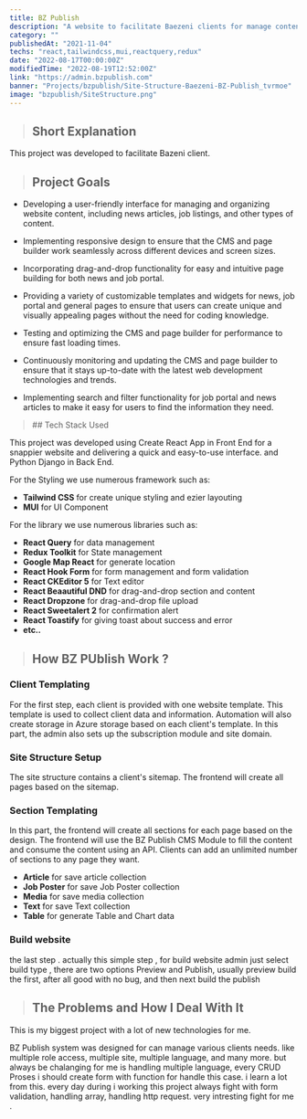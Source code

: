 ```yaml
---
title: BZ Publish
description: "A website to facilitate Baezeni clients for manage content."
category: ""
publishedAt: "2021-11-04"
techs: "react,tailwindcss,mui,reactquery,redux"
date: "2022-08-17T00:00:00Z"
modifiedTime: "2022-08-19T12:52:00Z"
link: "https://admin.bzpublish.com"
banner: "Projects/bzpublish/Site-Structure-Baezeni-BZ-Publish_tvrmoe"
image: "bzpublish/SiteStructure.png"
---
```


> ## Short Explanation

This project was developed to facilitate Bazeni client.

> ## Project Goals

- Developing a user-friendly interface for managing and organizing website content, including news articles, job listings, and other types of content.

- Implementing responsive design to ensure that the CMS and page builder work seamlessly across different devices and screen sizes.

- Incorporating drag-and-drop functionality for easy and intuitive page building for both news and job portal.

- Providing a variety of customizable templates and widgets for news, job portal and general pages to ensure that users can create unique and visually appealing pages without the need for coding knowledge.

- Testing and optimizing the CMS and page builder for performance to ensure fast loading times.

- Continuously monitoring and updating the CMS and page builder to ensure that it stays up-to-date with the latest web development technologies and trends.

- Implementing search and filter functionality for job portal and news articles to make it easy for users to find the information they need.

<blockquote className="with-icons">
  ## Tech Stack Used
  <div className="not-prose mt-2"></div>
</blockquote>

This project was developed using Create React App in Front End for a snappier website and delivering a quick and easy-to-use interface. and Python Django in Back End.

For the Styling we use numerous framework such as:

- **Tailwind CSS** for create unique styling and ezier layouting
- **MUI** for UI Component

For the library we use numerous libraries such as:

- **React Query** for data management
- **Redux Toolkit** for State management
- **Google Map React** for generate location
- **React Hook Form** for form management and form validation
- **React CKEditor 5** for Text editor
- **React Beaautiful DND** for drag-and-drop section and content
- **React Dropzone** for drag-and-drop file upload
- **React Sweetalert 2** for confirmation alert
- **React Toastify** for giving toast about success and error
- **etc..**

> ## How BZ PUblish Work ?

### Client Templating

For the first step, each client is provided with one website template. This template is used to collect client data and information. Automation will also create storage in Azure storage based on each client's template. In this part, the admin also sets up the subscription module and site domain.

### Site Structure Setup

The site structure contains a client's sitemap. The frontend will create all pages based on the sitemap.

### Section Templating

In this part, the frontend will create all sections for each page based on the design. The frontend will use the BZ Publish CMS Module to fill the content and consume the content using an API. Clients can add an unlimited number of sections to any page they want.

- **Article** for save article collection
- **Job Poster** for save Job Poster collection
- **Media** for save media collection
- **Text** for save Text collection
- **Table** for generate Table and Chart data

### Build website

the last step . actually this simple step , for build website admin just select build type , there are two options Preview and Publish, usually preview build the first, after all good with no bug, and then next build the publish

> ## The Problems and How I Deal With It

This is my biggest project with a lot of new technologies for me.

BZ Publish system was designed for can manage various clients needs. like multiple role access, multiple site, multiple language, and many more. but always be chalanging for me is handling multiple language, every CRUD Proses i should create form with function for handle this case. i learn a lot from this. every day during i working this project always fight with form validation, handling array, handling http request. very intresting fight for me .
